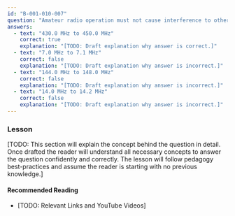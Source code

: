 ```yaml
---
id: "B-001-010-007"
question: "Amateur radio operation must not cause interference to other radio services operating in which of the following bands?"
answers:
  - text: "430.0 MHz to 450.0 MHz"
    correct: true
    explanation: "[TODO: Draft explanation why answer is correct.]"
  - text: "7.0 MHz to 7.1 MHz"
    correct: false
    explanation: "[TODO: Draft explanation why answer is incorrect.]"
  - text: "144.0 MHz to 148.0 MHz"
    correct: false
    explanation: "[TODO: Draft explanation why answer is incorrect.]"
  - text: "14.0 MHz to 14.2 MHz"
    correct: false
    explanation: "[TODO: Draft explanation why answer is incorrect.]"
---
```


### Lesson

[TODO: This section will explain the concept behind the question in detail. Once drafted the reader will understand all necessary concepts to answer the question confidently and correctly. The lesson will follow pedagogy best-practices and assume the reader is starting with no previous knowledge.]

#### Recommended Reading

- [TODO: Relevant Links and YouTube Videos]
